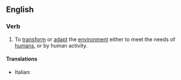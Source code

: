 ==English==

===Verb===
{{en-verb|anthropiz|ing}}

# To [[transform]] or [[adapt]] the [[environment]] either to meet the needs of [[human]]s, or by human activity.

====Translations====
{{top}}
* Italian: {{t-|it|antropizzare}}
{{mid}}

{{bottom}}